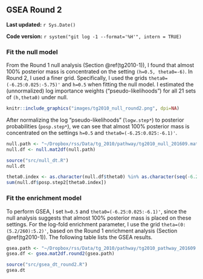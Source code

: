 ## GSEA Round 2 {#tg2010-2}

**Last updated:** `r Sys.Date()`

**Code version:** `r system("git log -1 --format='%H'", intern = TRUE)`

### Fit the null model

From the Round 1 null analysis (Section \@ref(tg2010-1)), I found that almost 100% posterior mass is concentrated on the setting `(h=0.5, theta0=-6)`. In Round 2, I used a finer grid. Specifically, I used the grids `theta0=(-6.25:0.025:-5.75)'` and `h=0.5` when fitting the null model. I estimated the (unnormalized) log importance weights ("pseudo-likelihoods") for all 21 sets of `(h,theta0)` under null.

```r
knitr::include_graphics("images/tg2010_null_round2.png", dpi=NA)
```

After normalizing the log "pseudo-likelihoods" (`logw.step*`) to posterior probabilities (`posp.step*`), we can see that almost 100% posterior mass is concentrated on the settings `h=0.5` and `theta0=(-6.25:0.025:-6.1)'`.
```r
null.path <- "~/Dropbox/rss/Data/tg_2010/pathway/tg2010_null_201609.mat"
null.df <- null.mat2df(null.path)
```

```r
source("src/null_dt.R")
null.dt
```

```r
theta0.index <- as.character(null.df$theta0) %in% as.character(seq(-6.25,-6.1,by=0.025)) 
sum(null.df$posp.step2[theta0.index]) 
```

### Fit the enrichment model

To perform GSEA, I set `h=0.5` and `theta0=(-6.25:0.025:-6.1)'`, since the null analysis suggests that almost 100% posterior mass is placed on these settings. For the log-fold enrichment parameter, I use the grid `theta=(0:(5.2/260):5.2)'`, based on the Round 1 enrichment analysis (Section \@ref(tg2010-1)). The following table lists the GSEA results. 
```r
gsea.path <- "~/Dropbox/rss/Data/tg_2010/pathway/tg2010_pathway_201609.mat"
gsea.df <- gsea.mat2df.round2(gsea.path) 
```

```r
source("src/gsea_dt_round2.R")
gsea.dt
```